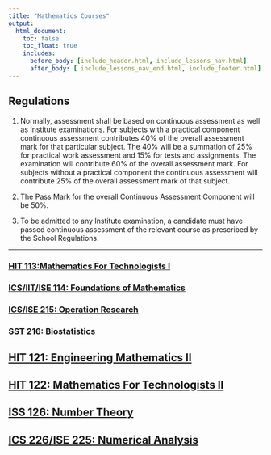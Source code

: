 ```yaml
---
title: "Mathematics Courses"
output:
  html_document:
    toc: false
    toc_float: true
    includes:
      before_body: [include_header.html, include_lessons_nav.html]
      after_body: [ include_lessons_nav_end.html, include_footer.html]
---
```


## Regulations

(@) Normally, assessment shall be based on continuous assessment as well as Institute examinations. For subjects with a practical component continuous assessment contributes 40% of the overall assessment mark for that particular subject. The 40% will be a summation of 25% for practical work assessment and 15% for tests and assignments. The examination will contribute 60% of the overall assessment mark. For subjects without a practical component the continuous assessment will contribute 25% of the overall assessment mark of that subject.

(@) The Pass Mark for the overall Continuous Assessment Component will be 50%.

(@) To be admitted to any Institute examination, a candidate must have passed continuous assessment of the relevant course as prescribed by the School Regulations.

***
### [HIT 113:Mathematics For Technologists I](https://spark.adobe.com/page/ZoaxLXcmsEkkV/)
### [ICS/IIT/ISE 114: Foundations of Mathematics](https://spark.adobe.com/page/AbvajQfhXv91p/)

### [ICS/ISE 215: Operation Research](https://spark.adobe.com/page/J9EVeozp5LDhh/)
### [SST 216: Biostatistics](https://spark.adobe.com/page/doqx2cHBZFQQ4/)
## [HIT 121: Engineering Mathematics II](hit121.html){.continue-link}
## [HIT 122: Mathematics For Technologists II](hit122.html){.continue-link}
## [ISS 126: Number Theory](iss126.html){.continue-link}
## [ICS 226/ISE 225: Numerical Analysis](ics225.html){.continue-link}
